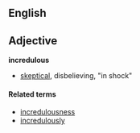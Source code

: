 ==English==
==Adjective==
'''incredulous'''
*[[skeptical]], disbelieving, "in shock"

====Related terms====
*[[incredulousness]]
*[[incredulously]]